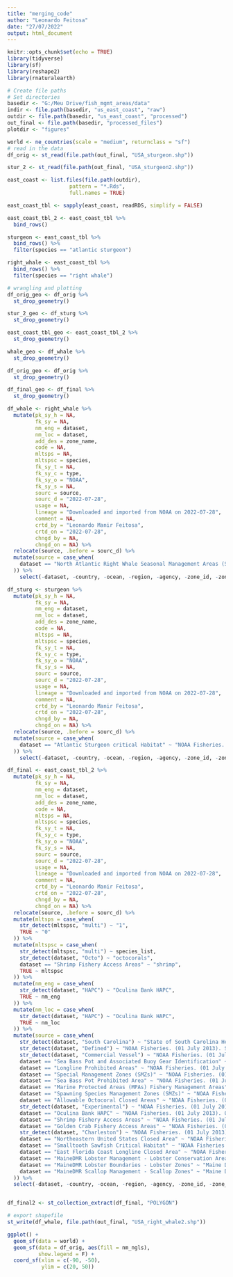 ```yaml
---
title: "merging_code"
author: "Leonardo Feitosa"
date: "27/07/2022"
output: html_document
---
```


```r
knitr::opts_chunk$set(echo = TRUE)
library(tidyverse)
library(sf)
library(reshape2)
library(rnaturalearth)
```

```r
# Create file paths
# Set directories
basedir <- "G:/Meu Drive/fish_mgmt_areas/data"
indir <- file.path(basedir, "us_east_coast", "raw")
outdir <- file.path(basedir, "us_east_coast", "processed")
out_final <- file.path(basedir, "processed_files")
plotdir <- "figures"
```

```r

world <- ne_countries(scale = "medium", returnclass = "sf")
# read in the data
df_orig <- st_read(file.path(out_final, "USA_sturgeon.shp")) 

stur_2 <- st_read(file.path(out_final, "USA_sturgeon2.shp"))

east_coast <- list.files(file.path(outdir),
                    pattern = "*.Rds",
                    full.names = TRUE)

east_coast_tbl <- sapply(east_coast, readRDS, simplify = FALSE) 

east_coast_tbl_2 <- east_coast_tbl %>% 
  bind_rows() 

sturgeon <- east_coast_tbl %>% 
  bind_rows() %>% 
  filter(species == "atlantic sturgeon")

right_whale <- east_coast_tbl %>% 
  bind_rows() %>% 
  filter(species == "right whale")
```

```r
# wrangling and plotting
df_orig_geo <- df_orig %>% 
  st_drop_geometry()

stur_2_geo <- df_sturg %>% 
  st_drop_geometry()

east_coast_tbl_geo <- east_coast_tbl_2 %>%
  st_drop_geometry()

whale_geo <- df_whale %>% 
  st_drop_geometry()

df_orig_geo <- df_orig %>% 
  st_drop_geometry()

df_final_geo <- df_final %>% 
  st_drop_geometry()
```

```r
df_whale <- right_whale %>%  
  mutate(pk_sy_h = NA,
         fk_sy = NA,
         nm_eng = dataset,
         nm_loc = dataset,
         add_des = zone_name,
         code = NA,
         mltsps = NA,
         mltspsc = species,
         fk_sy_t = NA,
         fk_sy_c = type,
         fk_sy_o = "NOAA",
         fk_sy_s = NA,
         sourc = source,
         sourc_d = "2022-07-28",
         usage = NA,
         lineage = "Downloaded and imported from NOAA on 2022-07-28",
         comment = NA,
         crtd_by = "Leonardo Manir Feitosa",
         crtd_on = "2022-07-28",
         chngd_by = NA,
         chngd_on = NA) %>% 
  relocate(source, .before = sourc_d) %>% 
  mutate(source = case_when(
    dataset == "North Atlantic Right Whale Seasonal Management Areas (SMA)" ~ "NOAA Fisheries. (18 October 2019). North Atlantic Right Whale Seasonal Management Areas (SMA). https://www.fisheries.noaa.gov/. Retrieved 28 July 2022: https://www.fisheries.noaa.gov/resource/map/north-atlantic-right-whale-seasonal-management-areas-sma-map-gis-data"
  )) %>% 
    select(-dataset, -country, -ocean, -region, -agency, -zone_id, -zone_name, -species, -sourc, -type, -species_list, -Id, -AREA_NAME)  
```


```r
df_sturg <- sturgeon %>%  
  mutate(pk_sy_h = NA,
         fk_sy = NA,
         nm_eng = dataset,
         nm_loc = dataset,
         add_des = zone_name,
         code = NA,
         mltsps = NA,
         mltspsc = species,
         fk_sy_t = NA,
         fk_sy_c = type,
         fk_sy_o = "NOAA",
         fk_sy_s = NA,
         sourc = source,
         sourc_d = "2022-07-28",
         usage = NA,
         lineage = "Downloaded and imported from NOAA on 2022-07-28",
         comment = NA,
         crtd_by = "Leonardo Manir Feitosa",
         crtd_on = "2022-07-28",
         chngd_by = NA,
         chngd_on = NA) %>% 
  relocate(source, .before = sourc_d) %>% 
  mutate(source = case_when(
    dataset == "Atlantic Sturgeon critical Habitat" ~ "NOAA Fisheries. (18 April 2022). Atlantic Sturgeon Critical Habitat. https://www.fisheries.noaa.gov/. Retrieved 28 July 2022: https://www.fisheries.noaa.gov/resource/map/atlantic-sturgeon-critical-habitat-map-and-gis-data"
  )) %>% 
    select(-dataset, -country, -ocean, -region, -agency, -zone_id, -zone_name, -species, -sourc, -type, -species_list, -Id, -AREA_NAME)  
```


```r
df_final <- east_coast_tbl_2 %>%  
  mutate(pk_sy_h = NA,
         fk_sy = NA,
         nm_eng = dataset,
         nm_loc = dataset,
         add_des = zone_name,
         code = NA,
         mltsps = NA,
         mltspsc = species,
         fk_sy_t = NA,
         fk_sy_c = type,
         fk_sy_o = "NOAA",
         fk_sy_s = NA,
         sourc = source,
         sourc_d = "2022-07-28",
         usage = NA,
         lineage = "Downloaded and imported from NOAA on 2022-07-28",
         comment = NA,
         crtd_by = "Leonardo Manir Feitosa",
         crtd_on = "2022-07-28",
         chngd_by = NA,
         chngd_on = NA) %>% 
  relocate(source, .before = sourc_d) %>% 
  mutate(mltsps = case_when(
    str_detect(mltspsc, "multi") ~ "1",
    TRUE ~ "0"
  )) %>% 
  mutate(mltspsc = case_when(
    str_detect(mltspsc, "multi") ~ species_list,
    str_detect(dataset, "Octo") ~ "octocorals",
    dataset == "Shrimp Fishery Access Areas" ~ "shrimp",
    TRUE ~ mltspsc
  )) %>% 
  mutate(nm_eng = case_when(
    str_detect(dataset, "HAPC") ~ "Oculina Bank HAPC",
    TRUE ~ nm_eng
  )) %>% 
  mutate(nm_loc = case_when(
    str_detect(dataset, "HAPC") ~ "Oculina Bank HAPC",
    TRUE ~ nm_loc
  )) %>% 
  mutate(source = case_when(
    str_detect(dataset, "South Carolina") ~ "State of South Carolina Health and Environment Control. (10 March 2021). Shellfish Management Areas. https://sc-department-of-health-and-environmental-control-gis-sc-dhec.hub.arcgis.com/. Retrieved 28 July 2022: https://sc-department-of-health-and-environmental-control-gis-sc-dhec.hub.arcgis.com/datasets/SC-DHEC::shellfish-management-areas/explore?location=32.973471%2C-79.754500%2C8.99",
    str_detect(dataset, "Defined") ~ "NOAA Fisheries. (01 July 2013). South Atlantic Off States EEZ. https://www.fisheries.noaa.gov/. Retrieved 28 July 2022: https://www.fisheries.noaa.gov/resource/map/defined-fishery-management-areas-south-atlantic-states-map-gis-data",
    str_detect(dataset, "Commercial Vessel") ~ "NOAA Fisheries. (01 July 2013). https://www.fisheries.noaa.gov/. Commercial Vessel Permits for South Atlantic Snapper-Grouper Fishery Management. Retrieved 28 july 2022: https://www.fisheries.noaa.gov/resource/map/commercial-vessel-permits-south-atlantic-snapper-grouper-fishery-management-map-gis",
    dataset == "Sea Bass Pot and Associated Buoy Gear Identification" ~ "NOAA Fisheries. (01 July 2013). Sea Bass Pot and Associated Buoy Gear Identification. https://www.fisheries.noaa.gov/. Retrieved 28 July 2022: https://www.fisheries.noaa.gov/resource/map/sea-bass-pot-and-associated-buoy-gear-identification-fishery-management-area-map-gis",
    dataset == "Longline Prohibited Areas" ~ "NOAA Fisheries. (01 July 2013). Longline Prohibited Areas Fishery Management Areas. https://www.fisheries.noaa.gov/. Retrieved 28 July 2022: https://www.fisheries.noaa.gov/resource/map/longline-prohibited-areas-fishery-management-areas-map-gis-data",
    dataset == "Special Management Zones (SMZs)" ~ "NOAA Fisheries. (01 July 2013). Special Management Zones (SMZs). https://www.fisheries.noaa.gov/. Retrieved 28 July 2022: https://www.fisheries.noaa.gov/resource/map/special-management-zones-smzs-fishery-management-areas-map-gis-data",
    dataset == "Sea Bass Pot Prohibited Area" ~ "NOAA Fisheries. (01 July 2013). Sea Bass Pot Prohibited Area Fishery Management Area. https://www.fisheries.noaa.gov/. Retrieved 28 July 2022: https://www.fisheries.noaa.gov/resource/map/sea-bass-pot-prohibited-area-fishery-management-area-map-gis-data",
    dataset == "Marine Protected Areas (MPAs) Fishery Management Areas" ~ "NOAA Fisheries. (01 July 2013). Marine Protected Areas (MPAs) Fishery Management Areas. https://www.fisheries.noaa.gov/. Retrieved 28 July 2022: https://www.fisheries.noaa.gov/resource/map/marine-protected-areas-mpas-fishery-management-areas-map-gis-data",
    dataset == "Spawning Species Management Zones (SMZs)" ~ "NOAA Fisheries. (01 July 2013). Spawning Special Management Zones (SMZs). https://www.fisheries.noaa.gov/. Retrieved 28 July 2022: https://www.fisheries.noaa.gov/resource/map/marine-protected-areas-mpas-fishery-management-areas-map-gis-data",
    dataset == "Allowable Octocoral Closed Areas" ~ "NOAA Fisheries. (01 July 2013). Allowable Octocoral Closed Areas. https://www.fisheries.noaa.gov/. Retrieved 28 July 2022: https://www.fisheries.noaa.gov/resource/map/allowable-octocoral-closed-area-fishery-management-area-map-gis-data",
    str_detect(dataset, "Experimental") ~ "NOAA Fisheries. (01 July 2013). Oculina Bank Experimental Closed Area. https://www.fisheries.noaa.gov/. Retrieved 28 July 2022: https://www.fisheries.noaa.gov/resource/map/oculina-bank-hapc-and-experimental-closed-area-fishery-management-area-map-gis-data",
    dataset == "Oculina Bank HAPC" ~ "NOAA Fisheries. (01 July 2013). Oculina Bank HAPC. https://www.fisheries.noaa.gov/. Retrieved 28 July 2022: https://www.fisheries.noaa.gov/resource/map/oculina-bank-hapc-and-experimental-closed-area-fishery-management-area-map-gis-data",
    dataset == "Shrimp Fishery Access Areas" ~ "NOAA Fisheries. (01 July 2013). Shrimp Fishery Access Areas. https://www.fisheries.noaa.gov/. Retrieved 28 July 2022: https://www.fisheries.noaa.gov/resource/map/shrimp-fishery-access-areas-fishery-management-areas-map-gis-data",
    dataset == "Golden Crab Fishery Access Areas" ~ "NOAA Fisheries. (01 July 2013). Golden Crab Fishery Access Areas. https://www.fisheries.noaa.gov/. Retrieved 28 July 2022: https://www.fisheries.noaa.gov/resource/map/golden-crab-fishery-access-areas-fishery-management-areas-map-gis-data",
    str_detect(dataset, "Charleston") ~ "NOAA Fisheries. (01 July 2013). Charleston Bump Closed Area. https://www.fisheries.noaa.gov/. Retrieved 28 July 2022: https://www.fisheries.noaa.gov/resource/map/charleston-bump-closed-area-fishery-management-area-map-gis-data",
    dataset == "Northeastern United States Closed Area" ~ "NOAA Fisheries. (01 July 2013). Northeastern United States Closed Area. https://www.fisheries.noaa.gov/. Retrieved 28 July 2022: https://www.fisheries.noaa.gov/resource/map/northeastern-united-states-closed-area-fishery-management-area-map-gis-data",
    dataset == "Smalltooth Sawfish Critical Habitat" ~ "NOAA Fisheries. (01 July 2013). Smalltooth Sawfish Critical Habitat. https://www.fisheries.noaa.gov/. Retrieved 28 July 2022: https://www.fisheries.noaa.gov/resource/map/smalltooth-sawfish-critical-habitat-map-and-gis-data",
    dataset == "East Florida Coast Longline Closed Area" ~ "NOAA Fisheries. (01 July 2013). East Florida Coast Longline Closed Area. https://www.fisheries.noaa.gov/. Retrieved 28 July 2022: https://www.fisheries.noaa.gov/resource/map/east-florida-coast-closed-area-fishery-management-area-map-gis-data",
    dataset == "MaineDMR Lobster Management - Lobster Conservation Areas" ~ "Maine DMR Open Data. (5 April 2022). MaineDMR Lobster Management - Lobster Conservation Areas. https://dmr-maine.opendata.arcgis.com/. Retrieved 28 July 2022: https://dmr-maine.opendata.arcgis.com/datasets/maine::mainedmr-lobster-management-lobster-conservation-areas/about",
    dataset == "MaineDMR Lobster Boundaries - Lobster Zones" ~ "Maine DMR Open Data. (24 September 2021). MaineDMR Lobster Boundaries - Lobster Zones. https://dmr-maine.opendata.arcgis.com/. Retrieved 28 July 2022: https://dmr-maine.opendata.arcgis.com/datasets/maine::mainedmr-lobster-boundaries-lobster-zones/about",
    dataset == "MaineDMR Scallop Management - Scallop Zones" ~ "Maine DMR Open Data. (20 March 2019). MaineDMR Lobster Boundaries - Lobster Zones. https://dmr-maine.opendata.arcgis.com/. Retrieved 28 July 2022: https://dmr-maine.opendata.arcgis.com/datasets/maine::mainedmr-scallop-management-scallop-zones/explore?location=43.954756%2C-68.814750%2C8.00"
  )) %>% 
  select(-dataset, -country, -ocean, -region, -agency, -zone_id, -zone_name, -species, -sourc, -type, -AREA_NAME, -species_list)  


df_final2 <- st_collection_extract(df_final, "POLYGON")
```

```r
# export shapefile
st_write(df_whale, file.path(out_final, "USA_right_whale2.shp"))
```
 
```r
ggplot() +
  geom_sf(data = world) +
  geom_sf(data = df_orig, aes(fill = nm_ngls),
          show.legend = F) +
  coord_sf(xlim = c(-90, -50),
           ylim = c(20, 50))
```

